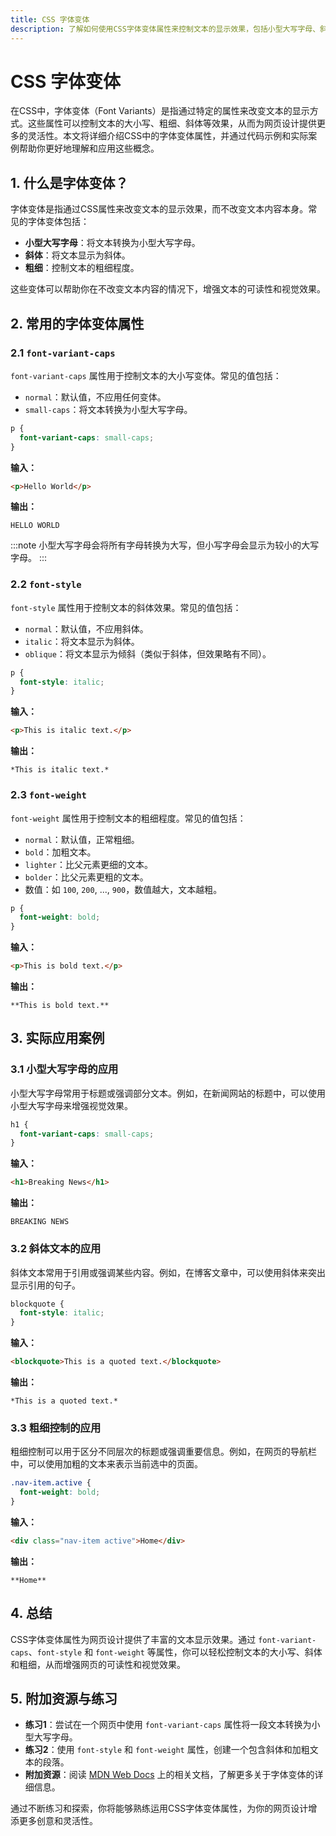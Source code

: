```yaml
---
title: CSS 字体变体
description: 了解如何使用CSS字体变体属性来控制文本的显示效果，包括小型大写字母、斜体、粗细等。适合初学者学习。
---
```


# CSS 字体变体

在CSS中，字体变体（Font Variants）是指通过特定的属性来改变文本的显示方式。这些属性可以控制文本的大小写、粗细、斜体等效果，从而为网页设计提供更多的灵活性。本文将详细介绍CSS中的字体变体属性，并通过代码示例和实际案例帮助你更好地理解和应用这些概念。

## 1. 什么是字体变体？

字体变体是指通过CSS属性来改变文本的显示效果，而不改变文本内容本身。常见的字体变体包括：

- **小型大写字母**：将文本转换为小型大写字母。
- **斜体**：将文本显示为斜体。
- **粗细**：控制文本的粗细程度。

这些变体可以帮助你在不改变文本内容的情况下，增强文本的可读性和视觉效果。

## 2. 常用的字体变体属性

### 2.1 `font-variant-caps`

`font-variant-caps` 属性用于控制文本的大小写变体。常见的值包括：

- `normal`：默认值，不应用任何变体。
- `small-caps`：将文本转换为小型大写字母。

```css
p {
  font-variant-caps: small-caps;
}
```

**输入：**
```html
<p>Hello World</p>
```

**输出：**
```
HELLO WORLD
```

:::note
小型大写字母会将所有字母转换为大写，但小写字母会显示为较小的大写字母。
:::

### 2.2 `font-style`

`font-style` 属性用于控制文本的斜体效果。常见的值包括：

- `normal`：默认值，不应用斜体。
- `italic`：将文本显示为斜体。
- `oblique`：将文本显示为倾斜（类似于斜体，但效果略有不同）。

```css
p {
  font-style: italic;
}
```

**输入：**
```html
<p>This is italic text.</p>
```

**输出：**
```
*This is italic text.*
```

### 2.3 `font-weight`

`font-weight` 属性用于控制文本的粗细程度。常见的值包括：

- `normal`：默认值，正常粗细。
- `bold`：加粗文本。
- `lighter`：比父元素更细的文本。
- `bolder`：比父元素更粗的文本。
- 数值：如 `100`, `200`, ..., `900`，数值越大，文本越粗。

```css
p {
  font-weight: bold;
}
```

**输入：**
```html
<p>This is bold text.</p>
```

**输出：**
```
**This is bold text.**
```

## 3. 实际应用案例

### 3.1 小型大写字母的应用

小型大写字母常用于标题或强调部分文本。例如，在新闻网站的标题中，可以使用小型大写字母来增强视觉效果。

```css
h1 {
  font-variant-caps: small-caps;
}
```

**输入：**
```html
<h1>Breaking News</h1>
```

**输出：**
```
BREAKING NEWS
```

### 3.2 斜体文本的应用

斜体文本常用于引用或强调某些内容。例如，在博客文章中，可以使用斜体来突出显示引用的句子。

```css
blockquote {
  font-style: italic;
}
```

**输入：**
```html
<blockquote>This is a quoted text.</blockquote>
```

**输出：**
```
*This is a quoted text.*
```

### 3.3 粗细控制的应用

粗细控制可以用于区分不同层次的标题或强调重要信息。例如，在网页的导航栏中，可以使用加粗的文本来表示当前选中的页面。

```css
.nav-item.active {
  font-weight: bold;
}
```

**输入：**
```html
<div class="nav-item active">Home</div>
```

**输出：**
```
**Home**
```

## 4. 总结

CSS字体变体属性为网页设计提供了丰富的文本显示效果。通过 `font-variant-caps`、`font-style` 和 `font-weight` 等属性，你可以轻松控制文本的大小写、斜体和粗细，从而增强网页的可读性和视觉效果。

## 5. 附加资源与练习

- **练习1**：尝试在一个网页中使用 `font-variant-caps` 属性将一段文本转换为小型大写字母。
- **练习2**：使用 `font-style` 和 `font-weight` 属性，创建一个包含斜体和加粗文本的段落。
- **附加资源**：阅读 [MDN Web Docs](https://developer.mozilla.org/en-US/docs/Web/CSS/font-variant) 上的相关文档，了解更多关于字体变体的详细信息。

通过不断练习和探索，你将能够熟练运用CSS字体变体属性，为你的网页设计增添更多创意和灵活性。